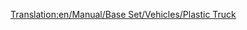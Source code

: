 [[Translation:en/Manual/Base Set/Vehicles/Plastic Truck]]
{{en/Trains Carriages new|Picture=[[File:en/Plastictruck.png]]
|NormalCost=£1,119 ($2,238)
|NormalWeight=18 / 48 t
|NormalCapacity=30,000 litres of plastic
|MonoCost="
|MonoWeight=18 / 53 t
|MonoCapacity=35,000 litres of plastic
|MagCost="
|MagWeight=18 / 55 t
|MagCapacity=37,000 litres of plastic
|Description=No description has been added yet. Feel free to add one.
}}